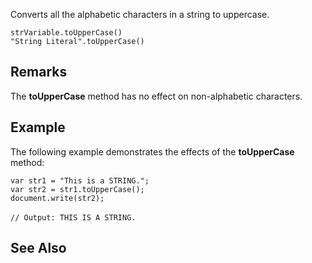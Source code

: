 Converts all the alphabetic characters in a string to uppercase.

 strVariable.toUpperCase()
 "String Literal".toUpperCase() 
==Remarks==
The '''toUpperCase''' method has no effect on non-alphabetic characters.


==Example==
The following example demonstrates the effects of the '''toUpperCase''' method:

 var str1 = "This is a STRING.";
 var str2 = str1.toUpperCase();
 document.write(str2);
 
 // Output: THIS IS A STRING.

==See Also==

              

              
